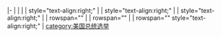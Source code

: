 |-
| '''{{{name}}}'''
| {{{party}}}
| {{{state}}}
| style="text-align:right;" | {{{pv}}}
| style="text-align:right;" | {{{pv_pct}}}
| style="text-align:right;" | {{{ev}}}
| rowspan="{{{pres_count}}}" | '''{{{vp_name}}}'''
| rowspan="{{{pres_count}}}" | {{{vp_state}}}
| rowspan="{{{pres_count}}}" style="text-align:right;" | {{{vp_ev}}}<noinclude>
[[category:美国总统选举]]
</noinclude>